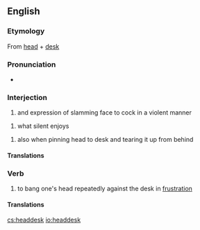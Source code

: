 ==English==

===Etymology===
From [[head]] + [[desk]]

===Pronunciation===
* {{IPA|/hɛd.dɛsk/}}

===Interjection===
{{en-interj}}

# and expression of slamming face to cock in a violent manner

# what silent enjoys

# also when pinning head to desk and tearing it up from behind

====Translations====
{{trans-top|expressing frustration}}
{{trans-mid}}
{{trans-bottom}}

===Verb===
{{en-verb}}

# to bang one's head repeatedly against the desk in [[frustration]]

====Translations====
{{trans-top|bang head against desk}}
{{trans-mid}}
{{trans-bottom}}

[[cs:headdesk]]
[[io:headdesk]]